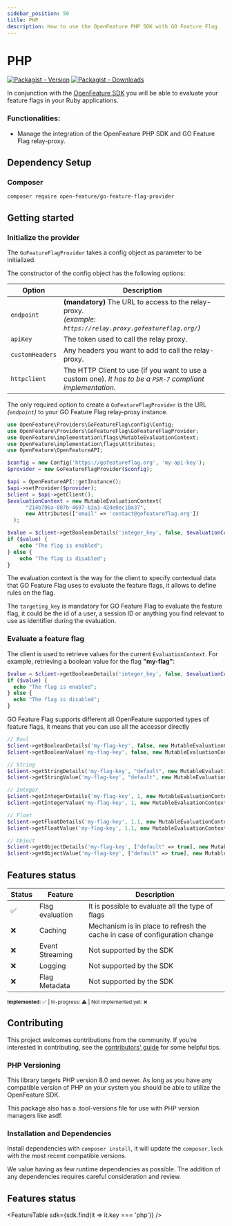 ```yaml
---
sidebar_position: 50
title: PHP
description: How to use the OpenFeature PHP SDK with GO Feature Flag
---
```


# PHP
[![Packagist - Version](https://img.shields.io/packagist/v/open-feature/go-feature-flag-provider?logo=php&color=blue&style=flat-square)](https://packagist.org/packages/open-feature/go-feature-flag-provider)
[![Packagist - Downloads](https://img.shields.io/packagist/dt/open-feature/go-feature-flag-provider?logo=php&style=flat-square)](https://packagist.org/packages/open-feature/go-feature-flag-provider)


In conjunction with the [OpenFeature SDK](https://openfeature.dev/docs/reference/concepts/provider) you will be able
to evaluate your feature flags in your Ruby applications.

### Functionalities:
- Manage the integration of the OpenFeature PHP SDK and GO Feature Flag relay-proxy.

## Dependency Setup

### Composer

```shell
composer require open-feature/go-feature-flag-provider
```
## Getting started

### Initialize the provider

The `GoFeatureFlagProvider` takes a config object as parameter to be initialized.

The constructor of the config object has the following options:

| **Option**      | **Description**                                                                                                  |
|-----------------|------------------------------------------------------------------------------------------------------------------|
| `endpoint`      | **(mandatory)** The URL to access to the relay-proxy.<br />*(example: `https://relay.proxy.gofeatureflag.org/`)* |
| `apiKey`        | The token used to call the relay proxy.                                                                          |
| `customHeaders` | Any headers you want to add to call the relay-proxy.                                                             |
| `httpclient`    | The HTTP Client to use (if you want to use a custom one). _It has to be a `PSR-7` compliant implementation._     |

The only required option to create a `GoFeatureFlagProvider` is the URL _(`endpoint`)_ to your GO Feature Flag relay-proxy instance.

```php
use OpenFeature\Providers\GoFeatureFlag\config\Config;
use OpenFeature\Providers\GoFeatureFlag\GoFeatureFlagProvider;
use OpenFeature\implementation\flags\MutableEvaluationContext;
use OpenFeature\implementation\flags\Attributes;
use OpenFeature\OpenFeatureAPI;

$config = new Config('https://gofeatureflag.org', 'my-api-key');
$provider = new GoFeatureFlagProvider($config);

$api = OpenFeatureAPI::getInstance();
$api->setProvider($provider);
$client = $api->getClient();
$evaluationContext = new MutableEvaluationContext(
      "214b796a-807b-4697-b3a3-42de0ec10a37", 
      new Attributes(["email" => 'contact@gofeatureflag.org'])
  );

$value = $client->getBooleanDetails('integer_key', false, $evaluationContext);
if ($value) {
    echo "The flag is enabled";
} else {
    echo "The flag is disabled";
}
```

The evaluation context is the way for the client to specify contextual data that GO Feature Flag uses to evaluate the feature flags, it allows to define rules on the flag.

The `targeting_key` is mandatory for GO Feature Flag to evaluate the feature flag, it could be the id of a user, a session ID or anything you find relevant to use as identifier during the evaluation.


### Evaluate a feature flag
The client is used to retrieve values for the current `EvaluationContext`.
For example, retrieving a boolean value for the flag **"my-flag"**:

```php
$value = $client->getBooleanDetails('integer_key', false, $evaluationContext);
if ($value) {
  echo "The flag is enabled";
} else {
  echo "The flag is disabled";
}
```

GO Feature Flag supports different all OpenFeature supported types of feature flags, it means that you can use all the accessor directly
```php
// Bool
$client->getBooleanDetails('my-flag-key', false, new MutableEvaluationContext("214b796a-807b-4697-b3a3-42de0ec10a37"));
$client->getBooleanValue('my-flag-key', false, new MutableEvaluationContext("214b796a-807b-4697-b3a3-42de0ec10a37"));

// String
$client->getStringDetails('my-flag-key', "default", new MutableEvaluationContext("214b796a-807b-4697-b3a3-42de0ec10a37"));
$client->getStringValue('my-flag-key', "default", new MutableEvaluationContext("214b796a-807b-4697-b3a3-42de0ec10a37"));

// Integer
$client->getIntegerDetails('my-flag-key', 1, new MutableEvaluationContext("214b796a-807b-4697-b3a3-42de0ec10a37"));
$client->getIntegerValue('my-flag-key', 1, new MutableEvaluationContext("214b796a-807b-4697-b3a3-42de0ec10a37"));

// Float
$client->getFloatDetails('my-flag-key', 1.1, new MutableEvaluationContext("214b796a-807b-4697-b3a3-42de0ec10a37"));
$client->getFloatValue('my-flag-key', 1.1, new MutableEvaluationContext("214b796a-807b-4697-b3a3-42de0ec10a37"));

// Object
$client->getObjectDetails('my-flag-key', ["default" => true], new MutableEvaluationContext("214b796a-807b-4697-b3a3-42de0ec10a37"));
$client->getObjectValue('my-flag-key', ["default" => true], new MutableEvaluationContext("214b796a-807b-4697-b3a3-42de0ec10a37"));
```

## Features status

| Status | Feature         | Description                                                                |
|-------|-----------------|----------------------------------------------------------------------------|
| ✅     | Flag evaluation | It is possible to evaluate all the type of flags                           |
| ❌     | Caching         | Mechanism is in place to refresh the cache in case of configuration change |
| ❌     | Event Streaming | Not supported by the SDK                                                   |
| ❌     | Logging         | Not supported by the SDK                                                   |
| ❌     | Flag Metadata   | Not supported by the SDK                                                   |


<sub>**Implemented**: ✅ | In-progress: ⚠️ | Not implemented yet: ❌</sub>

## Contributing
This project welcomes contributions from the community.
If you're interested in contributing, see the [contributors' guide](https://github.com/thomaspoignant/go-feature-flag/blob/main/CONTRIBUTING.md) for some helpful tips.

### PHP Versioning
This library targets PHP version 8.0 and newer. As long as you have any compatible version of PHP on your system you should be able to utilize the OpenFeature SDK.

This package also has a .tool-versions file for use with PHP version managers like asdf.

### Installation and Dependencies
Install dependencies with `composer install`, it will update the `composer.lock` with the most recent compatible versions.

We value having as few runtime dependencies as possible. The addition of any dependencies requires careful consideration and review.

## Features status
<FeatureTable sdk={sdk.find(it => it.key === 'php')} />
